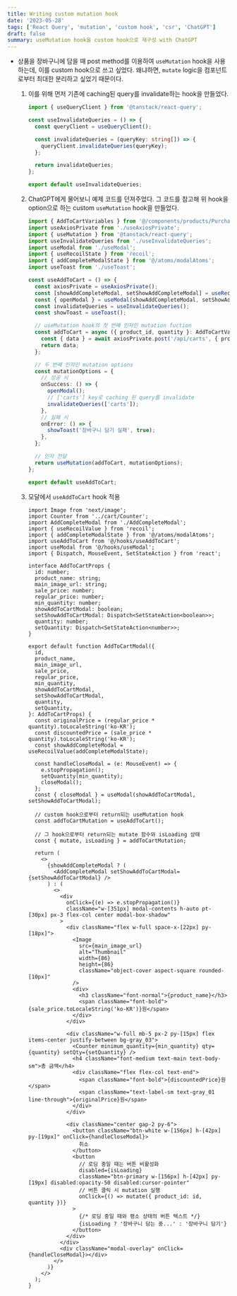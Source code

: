 ```yaml
---
title: Writing custom mutation hook
date: '2023-05-28'
tags: ['React Query', 'mutation', 'custom hook', 'csr', 'ChatGPT']
draft: false
summary: useMutation hook을 custom hook으로 재구성 with ChatGPT
---
```


- 상품을 장바구니에 담을 때 post method를 이용하여 `useMutation` hook을 사용하는데, 이를 custom hook으로 쓰고 싶었다. 왜냐하면, `mutate` logic을 컴포넌트로부터 최대한 분리하고 싶었기 때문이다. 

    1. 이를 위해 먼저 기존에 caching된 query를 invalidate하는 hook을 만들었다.

        ```ts:hooks/useInvalidateQueries.ts
        import { useQueryClient } from '@tanstack/react-query';

        const useInvalidateQueries = () => {
          const queryClient = useQueryClient();

          const invalidateQueries = (queryKey: string[]) => {
            queryClient.invalidateQueries(queryKey);
          };

          return invalidateQueries;
        };

        export default useInvalidateQueries;
        ```

    2. ChatGPT에게 물어보니 예제 코드를 던져주었다. 그 코드를 참고해 위 hook을 option으로 하는 custom `useMutation` hook을 만들었다. 

        ```ts:hooks/useAddToCart.ts
        import { AddToCartVariables } from '@/components/products/Purchase';
        import useAxiosPrivate from './useAxiosPrivate';
        import { useMutation } from '@tanstack/react-query';
        import useInvalidateQueries from './useInvalidateQueries';
        import useModal from './useModal';
        import { useRecoilState } from 'recoil';
        import { addCompleteModalState } from '@/atoms/modalAtoms';
        import useToast from './useToast';

        const useAddToCart = () => {
          const axiosPrivate = useAxiosPrivate();
          const [showAddCompleteModal, setShowAddCompleteModal] = useRecoilState(addCompleteModalState);
          const { openModal } = useModal(showAddCompleteModal, setShowAddCompleteModal);
          const invalidateQueries = useInvalidateQueries();
          const showToast = useToast();

          // useMutation hook의 첫 번째 인자인 mutation fuction
          const addToCart = async ({ product_id, quantity }: AddToCartVariables) => {
            const { data } = await axiosPrivate.post('/api/carts', { product_id, quantity });
            return data;
          };

          // 두 번째 인자인 mutation options
          const mutationOptions = {
            // 성공 시
            onSuccess: () => {
              openModal();
              // ['carts'] key로 caching 된 query를 invalidate
              invalidateQueries(['carts']);
            },
            // 실패 시
            onError: () => {
              showToast('장바구니 담기 실패', true);
            },
          };

          // 인자 전달
          return useMutation(addToCart, mutationOptions);
        };

        export default useAddToCart;
        ```
    
    3. 모달에서 `useAddToCart` hook 적용

        ```tsx:components/modals/AddToCartModal.tsx
        import Image from 'next/image';
        import Counter from '../cart/Counter';
        import AddCompleteModal from './AddCompleteModal';
        import { useRecoilValue } from 'recoil';
        import { addCompleteModalState } from '@/atoms/modalAtoms';
        import useAddToCart from '@/hooks/useAddToCart';
        import useModal from '@/hooks/useModal';
        import { Dispatch, MouseEvent, SetStateAction } from 'react';

        interface AddToCartProps {
          id: number;
          product_name: string;
          main_image_url: string;
          sale_price: number;
          regular_price: number;
          min_quantity: number;
          showAddToCartModal: boolean;
          setShowAddToCartModal: Dispatch<SetStateAction<boolean>>;
          quantity: number;
          setQuantity: Dispatch<SetStateAction<number>>;
        }

        export default function AddToCartModal({
          id,
          product_name,
          main_image_url,
          sale_price,
          regular_price,
          min_quantity,
          showAddToCartModal,
          setShowAddToCartModal,
          quantity,
          setQuantity,
        }: AddToCartProps) {
          const originalPrice = (regular_price * quantity).toLocaleString('ko-KR');
          const discountedPrice = (sale_price * quantity).toLocaleString('ko-KR');
          const showAddCompleteModal = useRecoilValue(addCompleteModalState);

          const handleCloseModal = (e: MouseEvent) => {
            e.stopPropagation();
            setQuantity(min_quantity);
            closeModal();
          };
          const { closeModal } = useModal(showAddToCartModal, setShowAddToCartModal);
          
          // custom hook으로부터 return되는 useMutation hook
          const addToCartMutation = useAddToCart();
          
          // 그 hook으로부터 return되는 mutate 함수와 isLoading 상태
          const { mutate, isLoading } = addToCartMutation;

          return (
            <>
              {showAddCompleteModal ? (
                <AddCompleteModal setShowAddToCartModal={setShowAddToCartModal} />
              ) : (
                <>
                  <div
                    onClick={(e) => e.stopPropagation()}
                    className="w-[351px] modal-contents h-auto pt-[30px] px-3 flex-col center modal-box-shadow"
                  >
                    <div className="flex w-full space-x-[22px] py-[18px]">
                      <Image
                        src={main_image_url}
                        alt="Thumbnail"
                        width={86}
                        height={86}
                        className="object-cover aspect-square rounded-[10px]"
                      />
                      <div>
                        <h3 className="font-normal">{product_name}</h3>
                        <span className="font-bold">{sale_price.toLocaleString('ko-KR')}원</span>
                      </div>
                    </div>

                    <div className="w-full mb-5 px-2 py-[15px] flex items-center justify-between bg-gray_03">
                      <Counter minimum_quantity={min_quantity} qty={quantity} setQty={setQuantity} />
                      <h4 className="font-medium text-main text-body-sm">총 금액</h4>
                      <div className="flex flex-col text-end">
                        <span className="font-bold">{discountedPrice}원</span>      
                        <span className="text-label-sm text-gray_01 line-through">{originalPrice}원</span>
                      </div>
                    </div>

                    <div className="center gap-2 py-6">
                      <button className="btn-white w-[156px] h-[42px] py-[19px]" onClick={handleCloseModal}>
                        취소
                      </button>
                      <button
                        // 로딩 중일 때는 버튼 비활성화
                        disabled={isLoading}
                        className="btn-primary w-[156px] h-[42px] py-[19px] disabled:opacity-50 disabled:cursor-pointer"
                        // 버튼 클릭 시 mutation 실행
                        onClick={() => mutate({ product_id: id, quantity })}
                      >
                        {/* 로딩 중일 때와 평소 상태의 버튼 텍스트 */}
                        {isLoading ? '장바구니 담는 중...' : '장바구니 담기'}
                      </button>
                    </div>
                  </div>
                  <div className="modal-overlay" onClick={handleCloseModal}></div>
                </>
              )}
            </>
          );
        }
        ```
